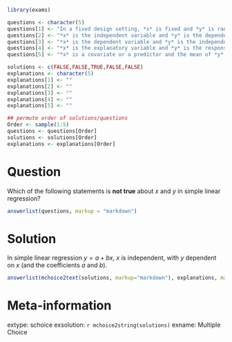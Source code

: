 ```r
library(exams)

questions <- character(5)
questions[1] <- "In a fixed design setting, *x* is fixed and *y* is random."
questions[2] <- "*x* is the independent variable and *y* is the dependent variable."
questions[3] <- "*x* is the dependent variable and *y* is the independent variable."
questions[4] <- "*x* is the explanatory variable and *y* is the response variable."
questions[5] <- "*x* is a covariate or a predictor and the mean of *y* can be predicted given *x*"

solutions <- c(FALSE,FALSE,TRUE,FALSE,FALSE)
explanations <- character(5)
explanations[1] <- ""
explanations[2] <- ""
explanations[3] <- ""
explanations[4] <- ""
explanations[5] <- ""

## permute order of solutions/questions
Order <- sample(1:5)
questions <- questions[Order]
solutions <- solutions[Order]
explanations <- explanations[Order]  
```

Question
========

Which of the following statements is **not true** about *x* and *y* in simple linear regression?

```r
answerlist(questions, markup = "markdown")
```

Solution
========

In simple linear regression $y = a + bx$, $x$ is independent, with $y$ dependent on $x$ (and the coefficients $a$ and $b$).

```r
answerlist(mchoice2text(solutions, markup="markdown"), explanations, markup = "markdown")
```

Meta-information
================

extype: schoice
exsolution: `r mchoice2string(solutions)`
exname: Multiple Choice

